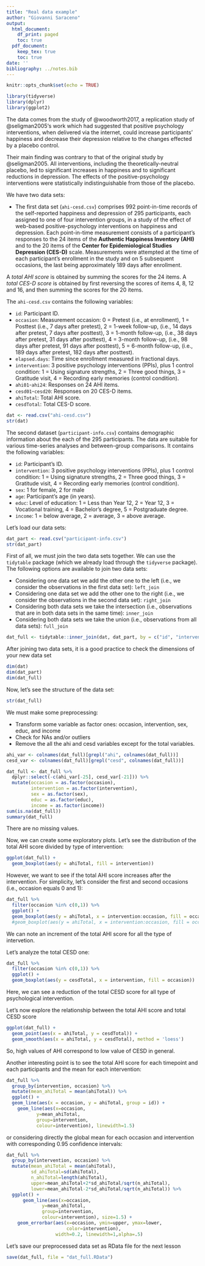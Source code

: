 ```yaml
---
title: "Real data example"
author: "Giovanni Saraceno"
output:
  html_document:
    df_print: paged
    toc: true
  pdf_document:
    keep_tex: true
    toc: true
date: ''
bibliography: ../notes.bib
---
```


```r
knitr::opts_chunk$set(echo = TRUE)
```
```r
library(tidyverse)
library(dplyr)
library(ggplot2)
```

The data comes from the study of @woodworth2017, a replication study of @seligman2005‘s work which had suggested that positive psychology interventions, when delivered via the internet, could increase participants’ happiness and decrease their depression relative to the changes effected by a placebo control.

Their main finding was contrary to that of the original study by @seligman2005. All interventions, including the theoretically-neutral placebo, led to significant increases in happiness and to significant reductions in depression. The effects of the positive-psychology interventions were statistically indistinguishable from those of the placebo. 
  
We have two data sets:

- The first data set (`ahi-cesd.csv`) comprises 992 point-in-time records of the self-reported happiness and depression of 295 participants, each assigned to one of four intervention groups, in a study of the effect of web-based positive-psychology interventions on happiness and depression. Each point-in-time measurement consists of a participant’s responses to the 24 items of the **Authentic Happiness Inventory (AHI)** and to the 20
 items of the **Center for Epidemiological Studies Depression (CES-D)** scale. Measurements were attempted at the time of each participant’s enrollment in the study and on 5 subsequent occasions, the last being approximately 189 days after enrollment.

A *total AHI score* is obtained by summing the scores for the 24 items. A *total CES-D score* is obtained by first reversing the scores of items 4, 8, 12 and 16, and then summing the scores for the 20 items.
 
The `ahi-cesd.csv` contains the following variables:

- `id`: Participant ID.
- `occasion`: Measurement occasion:
    0 = Pretest (i.e., at enrollment),
    1 = Posttest (i.e., 7 days after pretest),
    2 = 1-week follow-up, (i.e., 14 days after pretest, 7 days after posttest),
    3 = 1-month follow-up, (i.e., 38 days after pretest, 31 days after posttest),
    4 = 3-month follow-up, (i.e., 98 days after pretest, 91 days after posttest),
    5 = 6-month follow-up, (i.e., 189 days after pretest, 182 days after posttest).
- `elapsed.days`: Time since enrollment measured in fractional days.
- `intervention`: 3 positive psychology interventions (PPIs), plus 1 control condition:
    1 = Using signature strengths,
    2 = Three good things,
    3 = Gratitude visit,
    4 = Recording early memories (control condition).
- `ahi01`-`ahi24`: Responses on 24 AHI items.
- `cesd01`-`cesd20`: Responses on 20 CES-D items.
- `ahiTotal`: Total AHI score.
- `cesdTotal`: Total CES-D score.

```r
dat <- read.csv("ahi-cesd.csv")
str(dat)
```

The second dataset (`participant-info.csv`) contains demographic information about the each of the 295 participants. The data are suitable for various time-series analyses and between-group comparisons. It contains the following variables:

- `id`: Participant’s ID.
- `intervention`: 3 positive psychology interventions (PPIs), plus 1 control condition:
    1 = Using signature strengths,
    2 = Three good things,
    3 = Gratitude visit,
    4 = Recording early memories (control condition).
- `sex`: 1 for female, 2 for male
- `age`: Participant’s age (in years).
- `educ`: Level of education:
    1 = Less than Year 12,
    2 = Year 12,
    3 = Vocational training,
    4 = Bachelor’s degree,
    5 = Postgraduate degree.
- `income`:
    1 = below average,
    2 = average,
    3 = above average.

Let’s load our data sets:
```r
dat_part <- read.csv("participant-info.csv")
str(dat_part)
```

First of all, we must join the two data sets together. We can use the `tidytable` package (which we already load through the `tidyverse` package). 
The following options are available to join two data sets:

- Considering one data set we add the other one to the left (i.e., we consider the observations in the first data set): `left_join`
- Considering one data set we add the other one to the right (i.e., we consider the observations in the second data set): `right_join`
- Considering both data sets we take the intersection (i.e., observations that are in both data sets in the same time): `inner_join`
- Considering both data sets we take the union (i.e., observations from all data sets): `full_join`

```r
dat_full <- tidytable::inner_join(dat, dat_part, by = c("id", "intervention"))
```

After joining two data sets, it is a good practice to check the dimensions of your new data set
```r
dim(dat)
dim(dat_part)
dim(dat_full)
```

Now, let’s see the structure of the data set:
```r
str(dat_full)
```

We must make some preprocessing:

- Transform some variable as factor ones: occasion, intervention, sex, educ, and income
- Check for NAs and/or outliers
- Remove the all the ahi and cesd variables except for the total variables.
```r
ahi_var <- colnames(dat_full)[grepl("ahi", colnames(dat_full))]
cesd_var <- colnames(dat_full)[grepl("cesd", colnames(dat_full))]

dat_full <- dat_full %>%
  dplyr::select(-c(ahi_var[-25], cesd_var[-21])) %>%
  mutate(occasion = as.factor(occasion),
         intervention = as.factor(intervention),
         sex = as.factor(sex),
         educ = as.factor(educ),
         income = as.factor(income))
sum(is.na(dat_full))
summary(dat_full)
```

There are no missing values.

Now, we can create some exploratory plots. Let’s see the distribution of the total AHI score divided by type of intervention:
```r
ggplot(dat_full) +
  geom_boxplot(aes(y = ahiTotal, fill = intervention))
```

However, we want to see if the total AHI score increases after the intervention. For simplicity, let’s consider the first and second occasions (i.e., occasion equals 0 and 1):
```r
dat_full %>%
  filter(occasion %in% c(0,1)) %>%
  ggplot() +
  geom_boxplot(aes(y = ahiTotal, x = intervention:occasion, fill = occasion))
  #geom_boxplot(aes(y = ahiTotal, x = intervention:occasion, fill = occasion))
```  
We can note an increment of the total AHI score for all the type of intervetion.

Let’s analyze the total CESD one:
```r
dat_full %>%
  filter(occasion %in% c(0,1)) %>%
  ggplot() +
  geom_boxplot(aes(y = cesdTotal, x = intervention, fill = occasion))
```

Here, we can see a reduction of the total CESD score for all type of psychological intervention.

Let's now explore the relationship between the total AHI score and total CESD score
```r
ggplot(dat_full) +
  geom_point(aes(x = ahiTotal, y = cesdTotal)) +
  geom_smooth(aes(x = ahiTotal, y = cesdTotal), method = 'loess')
```

So, high values of AHI correspond to low value of CESD in general.

Another interesting point is to see the total AHI score for each timepoint and each participants and the mean for each intervention:
```r
dat_full %>%
  group_by(intervention, occasion) %>%
  mutate(mean_ahiTotal = mean(ahiTotal)) %>%
  ggplot() + 
  geom_line(aes(x = occasion, y = ahiTotal, group = id)) +
    geom_line(aes(x=occasion, 
           y=mean_ahiTotal, 
           group=intervention,
           colour=intervention), linewidth=1.5) 

```
           
or considering directly the global mean for each occasion and intervention with corresponding 0.95 confidence intervals:

```r
dat_full %>%
  group_by(intervention, occasion) %>%
  mutate(mean_ahiTotal = mean(ahiTotal),
         sd_ahiTotal=sd(ahiTotal),
         n_ahiTotal=length(ahiTotal),
         upper=mean_ahiTotal+2*sd_ahiTotal/sqrt(n_ahiTotal),
         lower=mean_ahiTotal-2*sd_ahiTotal/sqrt(n_ahiTotal)) %>%
  ggplot() + 
      geom_line(aes(x=occasion, 
             y=mean_ahiTotal, 
             group=intervention,
             colour=intervention), size=1.5) +
    geom_errorbar(aes(x=occasion, ymin=upper, ymax=lower, 
                      color=intervention), 
                  width=0.2, linewidth=1,alpha=.5)

```

Let’s save our preprocessed data set as RData file for the next lesson
```r
save(dat_full, file = "dat_full.RData")
```
